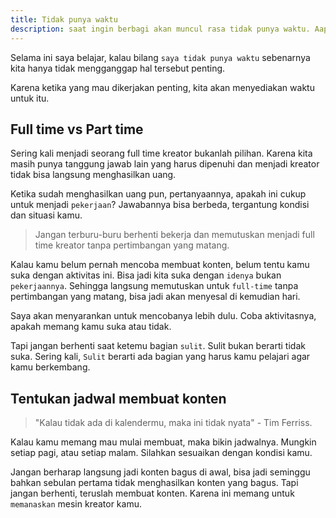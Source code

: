 ```yaml
---
title: Tidak punya waktu
description: saat ingin berbagi akan muncul rasa tidak punya waktu. Aapkah benar kamu tidak punya waktu atau hanya tidak memprioritaskannya saja?
---
```


Selama ini saya belajar, kalau bilang `saya tidak punya waktu` sebenarnya kita hanya tidak mengganggap hal tersebut penting.

Karena ketika yang mau dikerjakan penting, kita akan menyediakan waktu untuk itu.

## Full time vs Part time
Sering kali menjadi seorang full time kreator bukanlah pilihan. Karena kita masih punya tanggung jawab lain yang harus dipenuhi dan menjadi kreator tidak bisa langsung menghasilkan uang.

Ketika sudah menghasilkan uang pun, pertanyaannya, apakah ini cukup untuk menjadi `pekerjaan`? Jawabannya bisa berbeda, tergantung kondisi dan situasi kamu.

> Jangan terburu-buru berhenti bekerja dan memutuskan menjadi full time kreator tanpa pertimbangan yang matang.

Kalau kamu belum pernah mencoba membuat konten, belum tentu kamu suka dengan aktivitas ini. Bisa jadi kita suka dengan `idenya` bukan `pekerjaannya`. Sehingga langsung memutuskan untuk `full-time` tanpa pertimbangan yang matang, bisa jadi akan menyesal di kemudian hari.

Saya akan menyarankan untuk mencobanya lebih dulu. Coba aktivitasnya, apakah memang kamu suka atau tidak.

Tapi jangan berhenti saat ketemu bagian `sulit`. Sulit bukan berarti tidak suka. Sering kali, `Sulit` berarti ada bagian yang harus kamu pelajari agar kamu berkembang.

## Tentukan jadwal membuat konten

> "Kalau tidak ada di kalendermu, maka ini tidak nyata" - Tim Ferriss.

Kalau kamu memang mau mulai membuat, maka bikin jadwalnya. Mungkin setiap pagi, atau setiap malam. Silahkan sesuaikan dengan kondisi kamu.

Jangan berharap langsung jadi konten bagus di awal, bisa jadi seminggu bahkan sebulan pertama tidak menghasilkan konten yang bagus. Tapi jangan berhenti, teruslah membuat konten. Karena ini memang untuk `memanaskan` mesin kreator kamu.